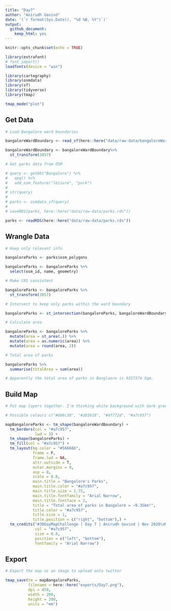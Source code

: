 ```yaml
---
title: "Day7"
author: "Anirudh Govind"
date: '(`r format(Sys.Date(), "%d %B, %Y")`)'
output:
  github_document:
    keep_html: yes
---
```


```r
knitr::opts_chunk$set(echo = TRUE)

library(extrafont)
# font_import()
loadfonts(device = "win")

library(cartography)
library(osmdata)
library(sf)
library(tidyverse)
library(tmap)

tmap_mode("plot")
```

## Get Data

```r
# Load Bangalore ward boundaries

bangaloreWardBoundary <- read_sf(here::here("data/raw-data/bangaloreWardBoundary.shp"))

bangaloreWardBoundary <- bangaloreWardBoundary%>% 
  st_transform(3857)
```

```r
# Get parks data from OSM

# query <- getbb("Bangalore") %>%
#   opq() %>%
#   add_osm_feature("leisure", "park")
# 
# str(query)
# 
# parks <- osmdata_sf(query)
# 
# saveRDS(parks, here::here("data/raw-data/parks.rds"))

parks <- readRDS(here::here("data/raw-data/parks.rds"))
```

## Wrangle Data

```r
# Keep only relevant info

bangaloreParks <- parks$osm_polygons

bangaloreParks <- bangaloreParks %>% 
  select(osm_id, name, geometry)

# Make CRS consistent

bangaloreParks <- bangaloreParks %>% 
  st_transform(3857)

# Intersect to keep only parks within the ward boundary

bangaloreParks <- st_intersection(bangaloreParks, bangaloreWardBoundary)

# Calculate area

bangaloreParks <- bangaloreParks %>% 
  mutate(area = st_area(.)) %>%
  mutate(area = as.numeric(area)) %>% 
  mutate(area = round(area, 2))

# Total area of parks

bangaloreParks %>% 
  summarise(totalArea = sum(area))

# Apparently the total area of parks in Banglaore is 9357374 Sqm.
```

## Build Map

```r
# Put map layers together. I'm thinking white background with dark green lines

# Possible colours c("#606c38", "#283618", "#4f772d", "#a7c957")

mapBangaloreParks <- tm_shape(bangaloreWardBoundary) +
  tm_borders(col = "#a7c957",
             lwd = 3) + 
  tm_shape(bangaloreParks) +
  tm_fill(col = "#a7c957") +
  tm_layout(bg.color = "#56666b",
            frame = F,
            frame.lwd = NA,
            attr.outside = T,
            outer.margins = 0,
            asp = 0,
            scale = 0.8,
            main.title = "Bangalore's Parks",
            main.title.color = "#a7c957",
            main.title.size = 1.75,
            main.title.fontfamily = "Arial Narrow",
            main.title.fontface = 2,
            title = "Total area of parks in Bangalore = ~9.35km²",
            title.color = "#a7c957",
            title.size = 1,
            title.position = c("right", "bottom"),) + 
  tm_credits("#30DayMapChallenge | Day 7 | Anirudh Govind | Nov 2020\nMap data © OpenStreetMap contributors and available from https://www.openstreetmap.org",
             col = "#a7c957",
             size = 0.8,
             position = c("left", "bottom"),
             fontfamily = "Arial Narrow")

```

## Export

```r
# Export the map as an image to upload onto twitter

tmap_save(tm = mapBangaloreParks,
          filename = here::here("exports/Day7.png"),
          dpi = 450,
          width = 200,
          height = 200,
          units = "mm")
```